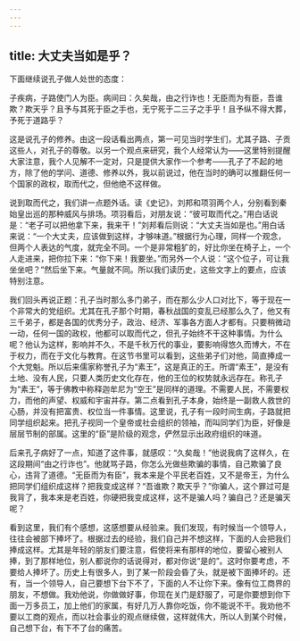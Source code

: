 ```yaml
---
---
---
```

title: 大丈夫当如是乎？
---




下面继续说孔子做人处世的态度：

子疾病，子路使门人为臣。病间曰：久矣哉，由之行诈也！无臣而为有臣，吾谁欺？欺天乎？且予与其死于臣之手也，无宁死于二三子之手乎！且予纵不得大葬，予死于道路乎？

这是说孔子的修养。由这一段话看出两点，第一可见当时学生们，尤其子路、子贡这些人，对孔子的尊敬。以另一个观点来研究，我个人经常认为——这里特别提醒大家注意，我个人见解不一定对，只是提供大家作一个参考——孔子了不起的地方，除了他的学问、道德、修养以外，我以前说过，他在当时的确可以推翻任何一个国家的政权，取而代之，但他绝不这样做。

说到取而代之，我们讲一点题外话。读《史记》，刘邦和项羽两个人，分别看到秦始皇出巡的那种威风与排场。项羽看后，对朋友说：“彼可取而代之。”用白话说是：“老子可以把他拿下来，我来干！”刘邦看后则说：“大丈夫当如是也。”用白话来说：“一个大丈夫，应该做到这样，才够味道。”根据行为心理，同样一个观念，但两个人表达的气度，就完全不同。一个是非常粗犷的，好比你坐在椅子上，一个人走进来，把你拉下来：“你下来！我要坐。”而另外一个人说：“这个位子，可让我坐坐吧？”然后坐下来。气量就不同。所以我们读历史，这些文字上的要点，应该特别注意。

我们回头再说正题：孔子当时那么多门弟子，而在那么少人口对比下，等于现在一个非常大的党组织。尤其在孔子那个时期，春秋战国的变乱已经那么久了，他又有三千弟子，都是各国的优秀分子，政治、经济、军事各方面人才都有。只要稍微动一动，任何一国的政权，他都可以取而代之，但孔子始终不干这种事情。为什么呢？他认为这样，影响并不久，不是千秋万代的事业，要影响得悠久而博大，不在于权力，而在于文化与教育。在这节书里可以看到，这些弟子们对他，简直捧成一个大党魁。所以后来儒家称誉孔子为“素王”，这是真正的王。所谓“素王”，是没有土地、没有人民，只要人类历史文化存在，他的王位的权势就永远存在。称孔子为“素王”，等于佛教中称释迦牟尼为“空王”是同样的道理。不需要人民，不需要权力，而他的声望、权威和宇宙并存。第二点看到孔子本身，始终是一副救人救世的心肠，并没有把富贵、权位当一件事情。这里说，孔子有一段时间生病，子路就把同学组织起来。把孔子视同一个皇帝或社会组织的领袖，而叫同学们为臣，好像是层层节制的部属。这里的“臣”是阶级的观念，俨然显示出政府组织的味道。

后来孔子病好了一点，知道了这件事，就感叹：“久矣哉！”他说我病了这样久，在这段期间“由之行诈也”。他就骂子路，你怎么光做些欺骗的事情，自己欺骗了良心，违背了道德。“无臣而为有臣”，我本来是个平民老百姓，又不是帝王，为什么把同学们组织成这样？把我变成这样？“吾谁欺？欺天乎？”你骗人，这个罪过可是我背了，我本来是老百姓，你硬把我变成这样，这不是骗人吗？骗自己？还是骗天呢？

看到这里，我们有个感想，这感想要从经验来。我们发现，有时候当一个领导人，往往会被部下捧坏了。根据过去的经验，我们自己并不想这样，下面的人会把我们捧成这样。尤其是年轻的朋友们要注意，假使将来有那样的地位，要留心被别人捧，到了那样地位，别人都说你的话说得对，都对你说“是的”。这时你要考虑，不要给人捧坏了。历史上有很多人，到了某一阶段会昏了头，就是被下面捧坏的。还有，当一个领导人，自己要想下台下不了，下面的人不让你下来。像有位工商界的朋友，不想做。我劝他说，你做做好事，你现在关门是舒服了，可是你要想到你下面一万多员工，加上他们的家属，有好几万人靠你吃饭，你不能说不干。我劝他不要以工商的观点，而以社会事业的观点继续做，这样就伟大，所以人到某个时候，自己想下台，有下不了台的痛苦。